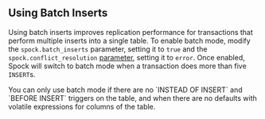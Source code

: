 ## Using Batch Inserts

Using batch inserts improves replication performance for transactions that perform multiple inserts into a single table. To enable batch mode, modify the `spock.batch_inserts` parameter, setting it to `true` and the `spock.conflict_resolution` [parameter](../../spock_ext/install_spock.mdx#advanced-configuration-options-for-spock), setting it to `error`.  Once enabled, Spock will switch to batch mode when a transaction does more than five `INSERT`s.


<Callout type="info">
You can only use batch mode if there are no `INSTEAD OF INSERT` and `BEFORE INSERT` triggers on the table, and when there are no defaults with volatile expressions for columns of the table. 
</Callout>

